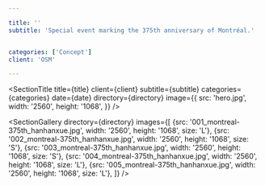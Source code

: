 ```yaml
---

title: ''
subtitle: 'Special event marking the 375th anniversary of Montréal.'


categories: ['Concept']
client: 'OSM'

---
```



<SectionTitle 
title={title} 
client={client} 
subtitle={subtitle}
categories={categories}
date={date}
directory={directory}
image={{
    src: 'hero.jpg',
    width: '2560',
    height: '1068',
}}
/>



<SectionDetail
title='Synopsis'
detail='This project is a collaboration between the internationally heralded young Canadian composer, Samy Moussa, and multimedia entertainment studio Moment Factory to celebrating the 375th anniversary of Montréal.'
 />





<SectionGallery
directory={directory}
images={[
     {src: '001_montreal-375th_hanhanxue.jpg', width: '2560', height: '1068', size: 'L'},
    {src: '002_montreal-375th_hanhanxue.jpg', width: '2560', height: '1068', size: 'S'},
    {src: '003_montreal-375th_hanhanxue.jpg', width: '2560', height: '1068', size: 'S'},
        {src: '004_montreal-375th_hanhanxue.jpg', width: '2560', height: '1068', size: 'L'},
            {src: '005_montreal-375th_hanhanxue.jpg', width: '2560', height: '1068', size: 'L'},
     ]}
 />


